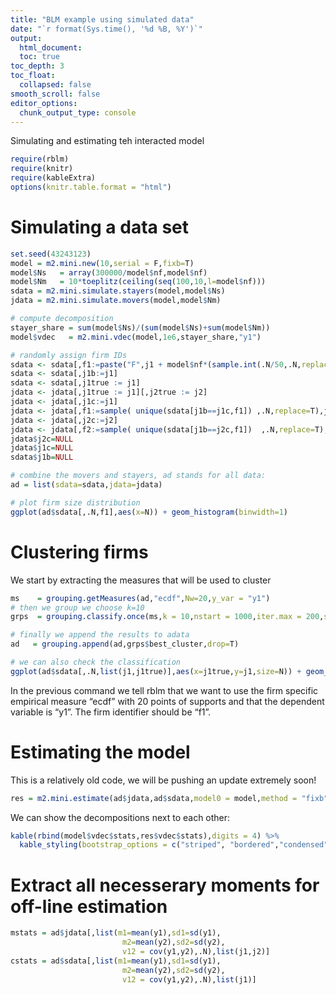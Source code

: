 ```yaml
---
title: "BLM example using simulated data"
date: "`r format(Sys.time(), '%d %B, %Y')`"
output:
  html_document:
  toc: true
toc_depth: 3
toc_float:
  collapsed: false
smooth_scroll: false
editor_options:
  chunk_output_type: console
---
```


Simulating and estimating teh interacted model

```r
require(rblm)
require(knitr)
require(kableExtra)
options(knitr.table.format = "html") 
```

# Simulating a data set

```r
set.seed(43243123)
model = m2.mini.new(10,serial = F,fixb=T)
model$Ns   = array(300000/model$nf,model$nf)
model$Nm   = 10*toeplitz(ceiling(seq(100,10,l=model$nf)))
sdata = m2.mini.simulate.stayers(model,model$Ns)
jdata = m2.mini.simulate.movers(model,model$Nm)

# compute decomposition
stayer_share = sum(model$Ns)/(sum(model$Ns)+sum(model$Nm))
model$vdec   = m2.mini.vdec(model,1e6,stayer_share,"y1")

# randomly assign firm IDs
sdata <- sdata[,f1:=paste("F",j1 + model$nf*(sample.int(.N/50,.N,replace=T)-1),sep=""),j1]
sdata <- sdata[,j1b:=j1]
sdata <- sdata[,j1true := j1]
jdata <- jdata[,j1true := j1][,j2true := j2]
jdata <- jdata[,j1c:=j1]
jdata <- jdata[,f1:=sample( unique(sdata[j1b==j1c,f1]) ,.N,replace=T),j1c]
jdata <- jdata[,j2c:=j2]
jdata <- jdata[,f2:=sample( unique(sdata[j1b==j2c,f1])  ,.N,replace=T),j2c]
jdata$j2c=NULL
jdata$j1c=NULL
sdata$j1b=NULL

# combine the movers and stayers, ad stands for all data:
ad = list(sdata=sdata,jdata=jdata)

# plot firm size distribution
ggplot(ad$sdata[,.N,f1],aes(x=N)) + geom_histogram(binwidth=1)

```

# Clustering firms 

We start by extracting the measures that will be used to cluster
```r
ms    = grouping.getMeasures(ad,"ecdf",Nw=20,y_var = "y1")
# then we group we choose k=10
grps  = grouping.classify.once(ms,k = 10,nstart = 1000,iter.max = 200,step=250)

# finally we append the results to adata
ad   = grouping.append(ad,grps$best_cluster,drop=T)

# we can also check the classification
ggplot(ad$sdata[,.N,list(j1,j1true)],aes(x=j1true,y=j1,size=N)) + geom_point()
```

In the previous command we tell rblm that we want to use the firm
specific empirical measure "ecdf" with 20 points of supports and that
the dependent variable is "y1". The firm identifier should be "f1".

# Estimating the model 

This is a relatively old code, we will be pushing an update extremely soon!

```r
res = m2.mini.estimate(ad$jdata,ad$sdata,model0 = model,method = "fixb")
```

We can show the decompositions next to each other:

```r
kable(rbind(model$vdec$stats,res$vdec$stats),digits = 4) %>%
  kable_styling(bootstrap_options = c("striped", "bordered","condensed"), full_width = F)
```


# Extract all necesserary moments for off-line estimation

```r
mstats = ad$jdata[,list(m1=mean(y1),sd1=sd(y1),
                         m2=mean(y2),sd2=sd(y2),
                         v12 = cov(y1,y2),.N),list(j1,j2)]
cstats = ad$sdata[,list(m1=mean(y1),sd1=sd(y1),
                         m2=mean(y2),sd2=sd(y2),
                         v12 = cov(y1,y2),.N),list(j1)]
```




